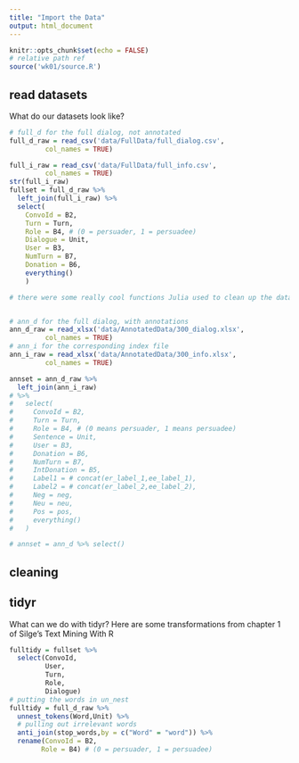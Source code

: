 ```yaml
---
title: "Import the Data"
output: html_document
---
```


```r
knitr::opts_chunk$set(echo = FALSE)
# relative path ref
source('wk01/source.R')
```

## read datasets
What do our datasets look like?
```r
# full_d for the full dialog, not annotated
full_d_raw = read_csv('data/FullData/full_dialog.csv',
         col_names = TRUE)

full_i_raw = read_csv('data/FullData/full_info.csv',
         col_names = TRUE)
str(full_i_raw)
fullset = full_d_raw %>% 
  left_join(full_i_raw) %>% 
  select(
    ConvoId = B2,
    Turn = Turn,
    Role = B4, # (0 = persuader, 1 = persuadee)
    Dialogue = Unit,
    User = B3,
    NumTurn = B7,
    Donation = B6,
    everything()
    )

# there were some really cool functions Julia used to clean up the data. One for smushing the two colums in the annotated set together, and one to get rid of the ".x" on the end of the identity variables. and a very cool funtion for looking at summary things


# ann_d for the full dialog, with annotations
ann_d_raw = read_xlsx('data/AnnotatedData/300_dialog.xlsx',
         col_names = TRUE)
# ann_i for the corresponding index file
ann_i_raw = read_xlsx('data/AnnotatedData/300_info.xlsx',
         col_names = TRUE)

annset = ann_d_raw %>% 
  left_join(ann_i_raw) 
# %>% 
#   select(
#     ConvoId = B2,
#     Turn = Turn,
#     Role = B4, # (0 means persuader, 1 means persuadee)
#     Sentence = Unit,
#     User = B3,
#     Donation = B6,
#     NumTurn = B7,
#     IntDonation = B5,
#     Label1 = # concat(er_label_1,ee_label_1),
#     Label2 = # concat(er_label_2,ee_label_2),
#     Neg = neg,
#     Neu = neu,
#     Pos = pos,
#     everything()
#   )

# annset = ann_d %>% select()


```

## cleaning

## tidyr

What can we do with tidyr? Here are some transformations from chapter 1 of Silge's Text Mining With R  
```r

fulltidy = fullset %>% 
  select(ConvoId,
         User,
         Turn,
         Role,
         Dialogue) 
# putting the words in un_nest
fulltidy = full_d_raw %>% 
  unnest_tokens(Word,Unit) %>% 
  # pulling out irrelevant words
  anti_join(stop_words,by = c("Word" = "word")) %>% 
  rename(ConvoId = B2,
        Role = B4) # (0 = persuader, 1 = persuadee)

```